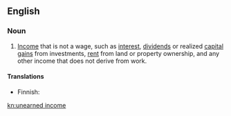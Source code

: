 {{wikipedia}}
==English==

===Noun===
{{en-noun}}

# {{context|taxation}} [[income|Income]] that is not a wage, such as [[interest]], [[dividends]] or realized [[capital gain]]s from investments, [[rent]] from land or property ownership, and any other income that does not derive from work.

====Translations====
{{trans-top|income which is not a wage}}
* Finnish: {{t-|fi|pääomatulo}}
{{trans-mid}}
{{trans-bottom}}

[[kn:unearned income]]